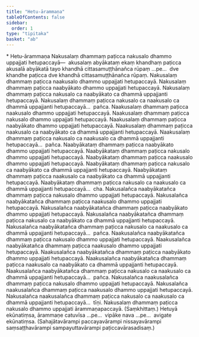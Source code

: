 ```yaml
---
title: "Hetu-ārammaṇa"
tableOfContents: false
sidebar:
  order: 1
type: "tipitaka"
basket: "ab"
---
```



<DynamicBreadcrumb />

<Paragraph type="center">
* Hetu-ārammaṇa
</Paragraph>

<Division number="1">

<Paragraph number="2">
Nakusalaṃ dhammaṃ paṭicca nakusalo dhammo uppajjati hetupaccayā—  akusalaṃ abyākataṃ ekaṃ khandhaṃ paṭicca akusalā abyākatā tayo khandhā cittasamuṭṭhānañca rūpaṃ …pe…  dve khandhe paṭicca dve khandhā cittasamuṭṭhānañca rūpaṃ. Nakusalaṃ dhammaṃ paṭicca naakusalo dhammo uppajjati hetupaccayā. Nakusalaṃ dhammaṃ paṭicca naabyākato dhammo uppajjati hetupaccayā. Nakusalaṃ dhammaṃ paṭicca nakusalo ca naabyākato ca dhammā uppajjanti hetupaccayā. Nakusalaṃ dhammaṃ paṭicca nakusalo ca naakusalo ca dhammā uppajjanti hetupaccayā…  pañca.
</Paragraph>

</Division>
<Division number="2">

<Paragraph number="3">
Naakusalaṃ dhammaṃ paṭicca naakusalo dhammo uppajjati hetupaccayā. Naakusalaṃ dhammaṃ paṭicca nakusalo dhammo uppajjati hetupaccayā. Naakusalaṃ dhammaṃ paṭicca naabyākato dhammo uppajjati hetupaccayā. Naakusalaṃ dhammaṃ paṭicca naakusalo ca naabyākato ca dhammā uppajjanti hetupaccayā. Naakusalaṃ dhammaṃ paṭicca nakusalo ca naakusalo ca dhammā uppajjanti hetupaccayā…  pañca.
</Paragraph>

</Division>
<Division number="3">

<Paragraph number="4">
Naabyākataṃ dhammaṃ paṭicca naabyākato dhammo uppajjati hetupaccayā. Naabyākataṃ dhammaṃ paṭicca nakusalo dhammo uppajjati hetupaccayā. Naabyākataṃ dhammaṃ paṭicca naakusalo dhammo uppajjati hetupaccayā. Naabyākataṃ dhammaṃ paṭicca nakusalo ca naabyākato ca dhammā uppajjanti hetupaccayā. Naabyākataṃ dhammaṃ paṭicca naakusalo ca naabyākato ca dhammā uppajjanti hetupaccayā. Naabyākataṃ dhammaṃ paṭicca nakusalo ca naakusalo ca dhammā uppajjanti hetupaccayā…  cha.
</Paragraph>

</Division>
<Division number="4">

<Paragraph number="5">
Nakusalañca naabyākatañca dhammaṃ paṭicca nakusalo dhammo uppajjati hetupaccayā. Nakusalañca naabyākatañca dhammaṃ paṭicca naakusalo dhammo uppajjati hetupaccayā. Nakusalañca naabyākatañca dhammaṃ paṭicca naabyākato dhammo uppajjati hetupaccayā. Nakusalañca naabyākatañca dhammaṃ paṭicca nakusalo ca naabyākato ca dhammā uppajjanti hetupaccayā. Nakusalañca naabyākatañca dhammaṃ paṭicca nakusalo ca naakusalo ca dhammā uppajjanti hetupaccayā…  pañca.
</Paragraph>

</Division>
<Division number="5">

<Paragraph number="6">
Naakusalañca naabyākatañca dhammaṃ paṭicca nakusalo dhammo uppajjati hetupaccayā. Naakusalañca naabyākatañca dhammaṃ paṭicca naakusalo dhammo uppajjati hetupaccayā. Naakusalañca naabyākatañca dhammaṃ paṭicca naabyākato dhammo uppajjati hetupaccayā. Naakusalañca naabyākatañca dhammaṃ paṭicca naakusalo ca naabyākato ca dhammā uppajjanti hetupaccayā. Naakusalañca naabyākatañca dhammaṃ paṭicca nakusalo ca naakusalo ca dhammā uppajjanti hetupaccayā…  pañca.
</Paragraph>

</Division>
<Division number="6">

<Paragraph number="7">
Nakusalañca naakusalañca dhammaṃ paṭicca nakusalo dhammo uppajjati hetupaccayā. Nakusalañca naakusalañca dhammaṃ paṭicca naakusalo dhammo uppajjati hetupaccayā. Nakusalañca naakusalañca dhammaṃ paṭicca nakusalo ca naakusalo ca dhammā uppajjanti hetupaccayā…  tīṇi.
</Paragraph>

<Paragraph number="8">
Nakusalaṃ dhammaṃ paṭicca nakusalo dhammo uppajjati ārammaṇapaccayā. (Saṃkhittaṃ.)
</Paragraph>

</Division>
<Division number="7">

<Paragraph number="9">
Hetuyā ekūnatiṃsa, ārammaṇe catuvīsa …pe…  vipāke nava …pe…  avigate ekūnatiṃsa.
</Paragraph>

<Paragraph number="10">
(Sahajātavārampi paccayavārampi nissayavārampi saṃsaṭṭhavārampi sampayuttavārampi paṭiccavārasadisaṃ.)
</Paragraph>
</Division>